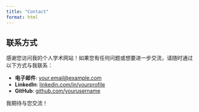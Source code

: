 ```yaml
---
title: "Contact"
format: html
---
```


## 联系方式

感谢您访问我的个人学术网站！如果您有任何问题或想要进一步交流，请随时通过以下方式与我联系：

- **电子邮件**: [your.email@example.com](mailto:your.email@example.com)
- **LinkedIn**: [linkedin.com/in/yourprofile](https://www.linkedin.com/in/yourprofile)
- **GitHub**: [github.com/yourusername](https://github.com/yourusername)

我期待与您交流！
